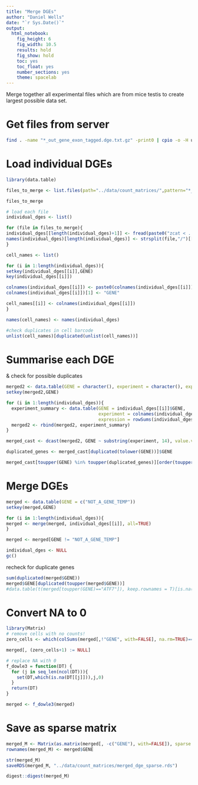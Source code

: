 ```yaml
---
title: "Merge DGEs"
author: "Daniel Wells"
date: "`r Sys.Date()`"
output: 
  html_notebook:
    fig_height: 6
    fig_width: 10.5
    results: hold
    fig_show: hold
    toc: yes
    toc_float: yes
    number_sections: yes
    theme: spacelab
---
```


Merge together all experimental files which are from mice testis to create largest possible data set.

# Get files from server

```bash
find . -name "*_out_gene_exon_tagged.dge.txt.gz" -print0 | cpio -o -H ustar -0 > count_matrices.tar
```

# Load individual DGEs

```r
library(data.table)

files_to_merge <- list.files(path="../data/count_matrices/",pattern="*_out_gene_exon_tagged.dge.txt.gz", recursive = TRUE)

files_to_merge

# load each file
individual_dges <- list()

for (file in files_to_merge){
individual_dges[[length(individual_dges)+1]] <- fread(paste0("zcat < ../data/count_matrices/", file))
names(individual_dges)[length(individual_dges)] <- strsplit(file,"/")[[1]][1] #gsub("_out_gene_exon_tagged.dge.txt.gz","",file)
}

cell_names <- list()

for (i in 1:length(individual_dges)){
setkey(individual_dges[[i]],GENE)  
key(individual_dges[[i]])

colnames(individual_dges[[i]]) <- paste0(colnames(individual_dges[[i]]),".",names(individual_dges)[i])
colnames(individual_dges[[i]])[1] <- "GENE"

cell_names[[i]] <- colnames(individual_dges[[i]])
}

names(cell_names) <- names(individual_dges)

#check duplicates in cell barcode
unlist(cell_names)[duplicated(unlist(cell_names))]
```

# Summarise each DGE

& check for possible duplicates

```r
merged2 <- data.table(GENE = character(), experiment = character(), expression=numeric())
setkey(merged2,GENE)

for (i in 1:length(individual_dges)){
  experiment_summary <- data.table(GENE = individual_dges[[i]]$GENE,
                                   experiment = colnames(individual_dges[[i]])[2],
                                   expression = rowSums(individual_dges[[i]][,-"GENE",with=FALSE]))
  merged2 <- rbind(merged2, experiment_summary)
}

merged_cast <- dcast(merged2, GENE ~ substring(experiment, 14), value.var="expression")

duplicated_genes <- merged_cast[duplicated(tolower(GENE))]$GENE

merged_cast[toupper(GENE) %in% toupper(duplicated_genes)][order(toupper(GENE))]
```

# Merge DGEs

```r
merged <- data.table(GENE = c("NOT_A_GENE_TEMP"))
setkey(merged,GENE)

for (i in 1:length(individual_dges)){
merged <- merge(merged, individual_dges[[i]], all=TRUE)
}

merged <- merged[GENE != "NOT_A_GENE_TEMP"]

individual_dges <- NULL
gc()
```

recheck for duplicate genes

```r
sum(duplicated(merged$GENE))
merged$GENE[duplicated(toupper(merged$GENE))]
#data.table(t(merged[toupper(GENE)=="ATF7"]), keep.rownames = T)[is.na(V2)]
```

# Convert NA to 0

```r
library(Matrix)
# remove cells with no counts!
zero_cells <- which(colSums(merged[,!"GENE", with=FALSE], na.rm=TRUE)==0)

merged[, (zero_cells+1) := NULL]

# replace NA with 0
f_dowle3 = function(DT) {
  for (j in seq_len(ncol(DT))){
    set(DT,which(is.na(DT[[j]])),j,0)
  }
  return(DT)
}

merged <- f_dowle3(merged)
```

# Save as sparse matrix

```r

merged_M <- Matrix(as.matrix(merged[, -c("GENE"), with=FALSE]), sparse = TRUE)
rownames(merged_M) <- merged$GENE

str(merged_M)
saveRDS(merged_M, "../data/count_matrices/merged_dge_sparse.rds")
```

```r
digest::digest(merged_M)
```

